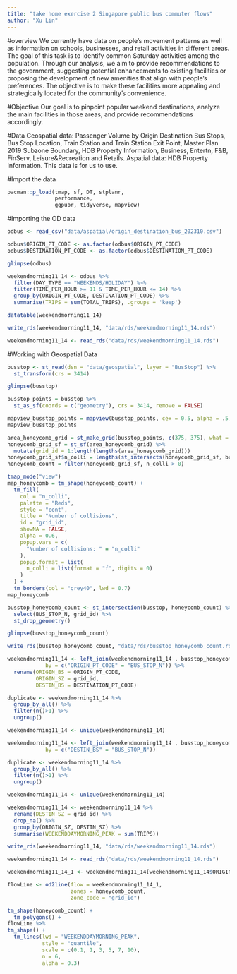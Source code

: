 ```yaml
---
title: "take home exercise 2 Singapore public bus commuter flows"
author: "Xu Lin"
---
```


#overview We currently have data on people's movement patterns as well as information on schools, businesses, and retail activities in different areas. The goal of this task is to identify common Saturday activities among the population. Through our analysis, we aim to provide recommendations to the government, suggesting potential enhancements to existing facilities or proposing the development of new amenities that align with people's preferences. The objective is to make these facilities more appealing and strategically located for the community's convenience.

#Objective Our goal is to pinpoint popular weekend destinations, analyze the main facilities in those areas, and provide recommendations accordingly.

#Data Geospatial data: Passenger Volume by Origin Destination Bus Stops, Bus Stop Location, Train Station and Train Station Exit Point, Master Plan 2019 Subzone Boundary, HDB Property Information, Business, Entertn, F&B, FinServ, Leisure&Recreation and Retails. Aspatial data: HDB Property Information. This data is for us to use.

#Import the data

```r
pacman::p_load(tmap, sf, DT, stplanr,
               performance,
               ggpubr, tidyverse, mapview)
```

#Importing the OD data

```r
odbus <- read_csv("data/aspatial/origin_destination_bus_202310.csv")
```

```r
odbus$ORIGIN_PT_CODE <- as.factor(odbus$ORIGIN_PT_CODE)
odbus$DESTINATION_PT_CODE <- as.factor(odbus$DESTINATION_PT_CODE) 
```

```r
glimpse(odbus)
```

```r
weekendmorning11_14 <- odbus %>%
  filter(DAY_TYPE == "WEEKENDS/HOLIDAY") %>%
  filter(TIME_PER_HOUR >= 11 & TIME_PER_HOUR <= 14) %>%
  group_by(ORIGIN_PT_CODE, DESTINATION_PT_CODE) %>%
  summarise(TRIPS = sum(TOTAL_TRIPS), .groups = 'keep')
```

```r
datatable(weekendmorning11_14)
```

```r
write_rds(weekendmorning11_14, "data/rds/weekendmorning11_14.rds")
```

```r
weekendmorning11_14 <- read_rds("data/rds/weekendmorning11_14.rds")
```

#Working with Geospatial Data

```r
busstop <- st_read(dsn = "data/geospatial", layer = "BusStop") %>%
  st_transform(crs = 3414)
```

```r
glimpse(busstop)
```

```r
busstop_points = busstop %>%
  st_as_sf(coords = c("geometry"), crs = 3414, remove = FALSE)
```

```r
mapview_busstop_points = mapview(busstop_points, cex = 0.5, alpha = .5, popup = NULL)
mapview_busstop_points
```

```r
area_honeycomb_grid = st_make_grid(busstop_points, c(375, 375), what = "polygons", square = FALSE)
honeycomb_grid_sf = st_sf(area_honeycomb_grid) %>%
  mutate(grid_id = 1:length(lengths(area_honeycomb_grid)))
honeycomb_grid_sf$n_colli = lengths(st_intersects(honeycomb_grid_sf, busstop_points))
honeycomb_count = filter(honeycomb_grid_sf, n_colli > 0)
```

```r
tmap_mode("view")
map_honeycomb = tm_shape(honeycomb_count) +
  tm_fill(
    col = "n_colli",
    palette = "Reds",
    style = "cont",
    title = "Number of collisions",
    id = "grid_id",
    showNA = FALSE,
    alpha = 0.6,
    popup.vars = c(
      "Number of collisions: " = "n_colli"
    ),
    popup.format = list(
      n_colli = list(format = "f", digits = 0)
    )
  ) +
  tm_borders(col = "grey40", lwd = 0.7)
map_honeycomb
```

```r
busstop_honeycomb_count <- st_intersection(busstop, honeycomb_count) %>%
  select(BUS_STOP_N, grid_id) %>%
  st_drop_geometry()
```

```r
glimpse(busstop_honeycomb_count)
```

```r
write_rds(busstop_honeycomb_count, "data/rds/busstop_honeycomb_count.rds")  
```

```r
weekendmorning11_14 <- left_join(weekendmorning11_14 , busstop_honeycomb_count,
            by = c("ORIGIN_PT_CODE" = "BUS_STOP_N")) %>%
  rename(ORIGIN_BS = ORIGIN_PT_CODE,
         ORIGIN_SZ = grid_id,
         DESTIN_BS = DESTINATION_PT_CODE)
```

```r
duplicate <- weekendmorning11_14 %>%
  group_by_all() %>%
  filter(n()>1) %>%
  ungroup()
```

```r
weekendmorning11_14 <- unique(weekendmorning11_14)
```

```r
weekendmorning11_14 <- left_join(weekendmorning11_14 , busstop_honeycomb_count,
            by = c("DESTIN_BS" = "BUS_STOP_N")) 
```

```r
duplicate <- weekendmorning11_14 %>%
  group_by_all() %>%
  filter(n()>1) %>%
  ungroup()
```

```r
weekendmorning11_14 <- unique(weekendmorning11_14)
```

```r
weekendmorning11_14 <- weekendmorning11_14 %>%
  rename(DESTIN_SZ = grid_id) %>%
  drop_na() %>%
  group_by(ORIGIN_SZ, DESTIN_SZ) %>%
  summarise(WEEKENDDAYMORNING_PEAK = sum(TRIPS))
```

```r
write_rds(weekendmorning11_14, "data/rds/weekendmorning11_14.rds")
```

```r
weekendmorning11_14 <- read_rds("data/rds/weekendmorning11_14.rds")
```

```r
weekendmorning11_14_1 <- weekendmorning11_14[weekendmorning11_14$ORIGIN_SZ!=weekendmorning11_14$DESTIN_SZ,]
```

```r
flowLine <- od2line(flow = weekendmorning11_14_1, 
                    zones = honeycomb_count,
                    zone_code = "grid_id")
```

```r
tm_shape(honeycomb_count) +
  tm_polygons() +
flowLine %>%  
tm_shape() +
  tm_lines(lwd = "WEEKENDDAYMORNING_PEAK",
           style = "quantile",
           scale = c(0.1, 1, 3, 5, 7, 10),
           n = 6,
           alpha = 0.3)
```


